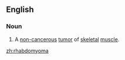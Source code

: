 ==English==
{{wikipedia}}
===Noun===
{{en-noun|-}}
#{{pathology}} A [[non-]][[cancerous]] [[tumor]] of [[skeletal]] [[muscle]].

[[zh:rhabdomyoma]]